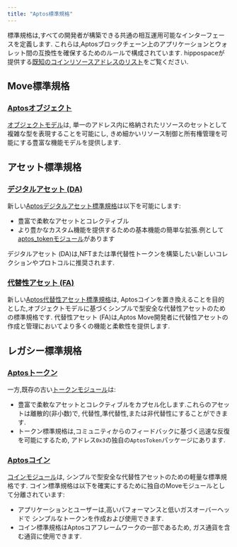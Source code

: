 ```yaml
---
title: "Aptos標準規格"
---
```


標準規格は,すべての開発者が構築できる共通の相互運用可能なインターフェースを定義します.
これらは,Aptosブロックチェーン上のアプリケーションとウォレット間の互換性を確保するためのルールで構成されています.
hippospaceが提供する[既知のコインリソースアドレスのリスト](https://github.com/hippospace/aptos-coin-list)をご覧ください.

## Move標準規格

### [Aptosオブジェクト](/ja/build/smart-contracts/objects)

[オブジェクトモデル](https://github.com/aptos-labs/aptos-core/blob/main/aptos-move/framework/aptos-framework/sources/object.move)は,
単一のアドレス内に格納されたリソースのセットとして複雑な型を表現することを可能にし,
きめ細かいリソース制御と所有権管理を可能にする豊富な機能モデルを提供します.

## アセット標準規格

### [デジタルアセット (DA)](/ja/build/smart-contracts/digital-asset)

新しい[Aptosデジタルアセット標準規格](https://github.com/aptos-labs/aptos-core/blob/main/aptos-move/framework/aptos-token-objects/sources/token.move)は以下を可能にします:

- 豊富で柔軟なアセットとコレクティブル
- より豊かなカスタム機能を提供するための基本機能の簡単な拡張.例として[aptos_tokenモジュール](https://github.com/aptos-labs/aptos-core/blob/main/aptos-move/framework/aptos-token-objects/sources/aptos_token.move)があります

デジタルアセット (DA)は,NFTまたは準代替性トークンを構築したい新しいコレクションやプロトコルに推奨されます.

### [代替性アセット (FA)](/ja/build/smart-contracts/fungible-asset)

新しい[Aptos代替性アセット標準規格](https://github.com/aptos-labs/aptos-core/blob/main/aptos-move/framework/aptos-framework/sources/fungible_asset.move)は,
Aptosコインを置き換えることを目的とした,オブジェクトモデルに基づくシンプルで型安全な代替性アセットのための標準規格です.
代替性アセット (FA)は,Aptos Move開発者に代替性アセットの作成と管理においてより多くの機能と柔軟性を提供します.

## レガシー標準規格

### [Aptosトークン](/ja/build/smart-contracts/aptos-token)

一方,既存の古い[トークンモジュール](https://github.com/aptos-labs/aptos-core/blob/main/aptos-move/framework/aptos-token/sources/token.move)は:

- 豊富で柔軟なアセットとコレクティブルをカプセル化します.これらのアセットは離散的(非小数)で,
  代替性,準代替性,または非代替性にすることができます.
- トークン標準規格は,コミュニティからのフィードバックに基づく迅速な反復を可能にするため,
  アドレス`0x3`の独自の`AptosToken`パッケージにあります.

### [Aptosコイン](/ja/build/smart-contracts/aptos-coin)

[コインモジュール](https://github.com/aptos-labs/aptos-core/blob/main/aptos-move/framework/aptos-framework/sources/coin.move)は,
シンプルで型安全な代替性アセットのための軽量な標準規格です.
コイン標準規格は以下を確実にするために独自のMoveモジュールとして分離されています:

- アプリケーションとユーザーは,高いパフォーマンスと低いガスオーバーヘッドで
  シンプルなトークンを作成および使用できます.
- コイン標準規格はAptosコアフレームワークの一部であるため,
  ガス通貨を含む通貨に使用できます.
